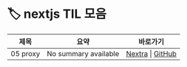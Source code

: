 
# 🏷️ nextjs TIL 모음

<LabelIcons />

| 제목 | 요약 | 바로가기 |
|------|------|----------|
| 05 proxy | No summary available | [Nextra](/til/til-2025/til-07/05-proxy) \| [GitHub](https://github.com/MinHyeok-lee1/TIL/blob/main/2025/07/05-proxy.md) |

